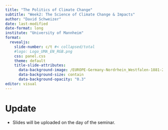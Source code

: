 ```yaml
---
title: "The Politics of Climate Change"
subtitle: "Week2: The Science of Climate Change & Impacts"
author: "David Schweizer"
date: last-modified
date-format: long
institute: "University of Mannheim"
format: 
  revealjs:
    slide-number: c/t #< collapsed/total
    #logo: Logo_UMA_EN_RGB.png
    css: panel.css
    theme: default
    title-slide-attributes:
      data-background-image: /EUROPE-Germany-Nordrhein_Westfalen-1881-2021-DW.png
      data-background-size: contain
      data-background-opacity: "0.3"
editor: visual
---
```


# Update

-   Slides will be uploaded on the day of the seminar.
